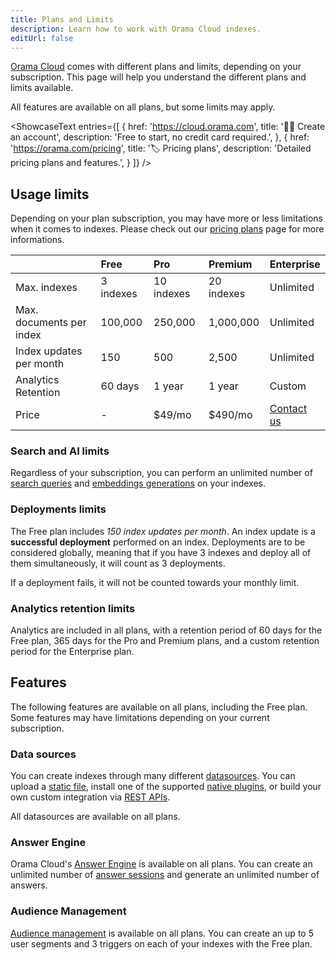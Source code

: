 ```yaml
---
title: Plans and Limits
description: Learn how to work with Orama Cloud indexes.
editUrl: false
---
```


[Orama Cloud](https://cloud.orama.com) comes with different plans and limits, depending on your subscription. This page will help you understand the different plans and limits available. 

All features are available on all plans, but some limits may apply.

<ShowcaseText
  entries={[
    {
      href: 'https://cloud.orama.com',
      title: '👩‍💻 Create an account',
      description: 'Free to start, no credit card required.',
    },
    {
      href: 'https://orama.com/pricing',
      title: '🏷️ Pricing plans',
      description: 'Detailed pricing plans and features.',
    }
  ]}
/>

## Usage limits

Depending on your plan subscription, you may have more or less limitations when it comes to indexes. Please check out our <a href="https://orama.com/pricing" target="_blank">pricing plans</a> page for more informations.

|                           | Free       | Pro        | Premium     | Enterprise                          |
| ------------------------- | :--------- | :--------- | :---------- | :---------------------------------- |
| Max. indexes              | 3 indexes  | 10 indexes | 20 indexes  | Unlimited                           |
| Max. documents per index  | 100,000    | 250,000    | 1,000,000   | Unlimited                           |
| Index updates per month   | 150        | 500        | 2,500       | Unlimited                           |
| Analytics Retention       | 60 days    | 1 year     | 1 year      | Custom                              |
| Price                     | -          | $49/mo     | $490/mo     | [Contact us](mailto:info@orama.com) |


### Search and AI limits

Regardless of your subscription, you can perform an unlimited number of [search queries](/cloud/performing-search/) and [embeddings generations](/cloud/orama-ai/automatic-embeddings-generation) on your indexes.

### Deployments limits

The Free plan includes *150 index updates per month*. An index update is a **successful deployment** performed on an index. Deployments are to be considered globally, meaning that if you have 3 indexes and deploy all of them simultaneously, it will count as 3 deployments.

If a deployment fails, it will not be counted towards your monthly limit.

### Analytics retention limits

Analytics are included in all plans, with a retention period of 60 days for the Free plan, 365 days for the Pro and Premium plans, and a custom retention period for the Enterprise plan.

## Features

The following features are available on all plans, including the Free plan. Some features may have limitations depending on your current subscription.

### Data sources

You can create indexes through many different [datasources](/cloud/data-sources/introduction-to-data-sources). You can upload a [static file](/cloud/data-sources/static-files/json-file), install one of the supported [native plugins](/cloud/data-sources/native-integrations/), or build your own custom integration via [REST APIs](/cloud/data-sources/custom-integrations/rest-apis).

All datasources are available on all plans.

### Answer Engine

Orama Cloud's [Answer Engine](/cloud/answer-engine/) is available on all plans. You can create an unlimited number of [answer sessions](/cloud/answer-engine/creating-an-answer-session) and generate an unlimited number of answers.

### Audience Management

[Audience management](/cloud/audience-management/introduction) is available on all plans. You can create an up to 5 user segments and 3 triggers on each of your indexes with the Free plan. 